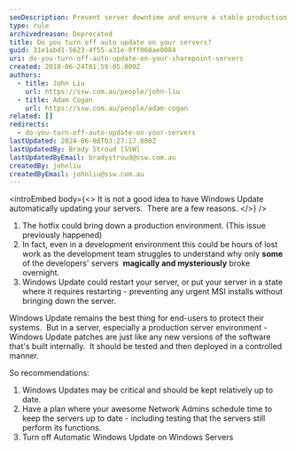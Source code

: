 ```yaml
---
seoDescription: Prevent server downtime and ensure a stable production environment by disabling automatic Windows updates on your servers.
type: rule
archivedreason: Deprecated
title: Do you turn off auto update on your servers?
guid: 31e1abd1-5623-4f55-a31e-0ff068ae0084
uri: do-you-turn-off-auto-update-on-your-sharepoint-servers
created: 2010-06-24T01:59:05.000Z
authors:
  - title: John Liu
    url: https://ssw.com.au/people/john-liu
  - title: Adam Cogan
    url: https://ssw.com.au/people/adam-cogan
related: []
redirects:
  - do-you-turn-off-auto-update-on-your-servers
lastUpdated: 2024-06-08T03:27:17.000Z
lastUpdatedBy: Brady Stroud [SSW]
lastUpdatedByEmail: bradystroud@ssw.com.au
createdBy: johnliu
createdByEmail: johnliu@ssw.com.au
---
```


<introEmbed
  body={<>
It is not a good idea to have Windows Update automatically updating your servers.  There are a few reasons.
  </>}
/>
1. The hotfix could bring down a production environment. (This issue previously happened)
2. In fact, even in a development environment this could be hours of lost work as the development team struggles to understand why only **some** of the developers' servers  **magically and mysteriously** broke overnight.
3. Windows Update could restart your server, or put your server in a state where it requires restarting - preventing any urgent MSI installs without bringing down the server.

Windows Update remains the best thing for end-users to protect their systems.  But in a server, especially a production server environment - Windows Update patches are just like any new versions of the software that's built internally.  It should be tested and then deployed in a controlled manner.

So recommendations:

1. Windows Updates may be critical and should be kept relatively up to date.
2. Have a plan where your awesome Network Admins schedule time to keep the servers up to date - including testing that the servers still perform its functions.
3. Turn off Automatic Windows Update on Windows Servers

